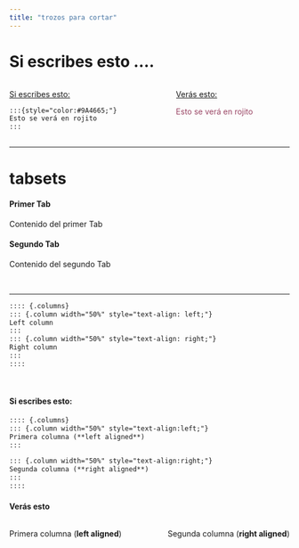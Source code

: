 ```yaml
---
title: "trozos para cortar"
---
```


# Si escribes esto ....

::: columns
::: {.column width="40%"}
[Si escribes esto:]{.underline}

``` md
:::{style="color:#9A4665;"}
Esto se verá en rojito
:::
```
:::

::: {.column width="10%"}
:::

::: {.column width="40%"}
[Verás esto:]{.underline}

::: {style="color:#9A4665;"}
Esto se verá en rojito
:::
:::
:::


----------------------------------------------

# tabsets



::: {.panel-tabset}
#### Primer Tab

Contenido del primer Tab

#### Segundo Tab

Contenido del segundo Tab
:::


<br>


----------------------------------------------


``` markdown
:::: {.columns}
::: {.column width="50%" style="text-align: left;"}
Left column
:::
::: {.column width="50%" style="text-align: right;"}
Right column
:::
::::
```


<br>

::: {.panel-tabset}
#### Si escribes esto:

``` markdown
:::: {.columns}
::: {.column width="50%" style="text-align:left;"}
Primera columna (**left aligned**)
:::

::: {.column width="50%" style="text-align:right;"}
Segunda columna (**right aligned**)
:::
::::
```
#### Verás esto

:::: {.columns}
::: {.column width="50%" style="text-align:left;"}
Primera columna (**left aligned**)
:::

::: {.column width="50%" style="text-align:right;"}
Segunda columna (**right aligned**)
:::
::::

:::




